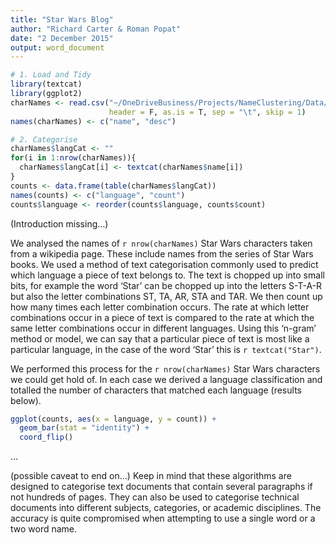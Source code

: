 ```yaml
---
title: "Star Wars Blog"
author: "Richard Carter & Roman Popat"
date: "2 December 2015"
output: word_document
---
```


```r
# 1. Load and Tidy
library(textcat)
library(ggplot2)
charNames <- read.csv("~/OneDriveBusiness/Projects/NameClustering/Data/star_wars_dataframe.csv", 
                      header = F, as.is = T, sep = "\t", skip = 1)
names(charNames) <- c("name", "desc")

# 2. Categorise
charNames$langCat <- ""
for(i in 1:nrow(charNames)){
  charNames$langCat[i] <- textcat(charNames$name[i])
}
counts <- data.frame(table(charNames$langCat))
names(counts) <- c("language", "count")
counts$language <- reorder(counts$language, counts$count)
```

(Introduction missing...)

We analysed the names of `r nrow(charNames)` Star Wars characters taken from a wikipedia page. These include names from the series of Star Wars books. We used a method of text categorisation commonly used to predict which language a piece of text belongs to. The text is chopped up into small bits, for example the word 'Star' can be chopped up into the letters S-T-A-R but also the letter combinations ST, TA, AR, STA and TAR. We then count up how many times each letter combination occurs. The rate at which letter combinations occur in a piece of text is compared to the rate at which the same letter combinations occur in different languages. Using this 'n-gram' method or model, we can say that a particular piece of text is most like a particular language, in the case of the word 'Star' this is `r textcat("Star")`.

We performed this process for the `r nrow(charNames)` Star Wars characters we could get hold of. In each case we derived a language classification and totalled the number of characters that matched each language (results below).

```r
ggplot(counts, aes(x = language, y = count)) +
  geom_bar(stat = "identity") +
  coord_flip()
```

...

(possible caveat to end on...)
Keep in mind that these algorithms are designed to categorise text documents that contain several paragraphs if not hundreds of pages. They can also be used to categorise technical documents into different subjects, categories, or academic disciplines. The accuracy is quite compromised when attempting to use a single word or a two word name.



